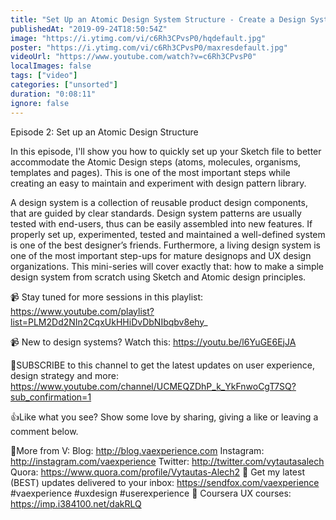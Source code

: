 ```yaml
---
title: "Set Up an Atomic Design System Structure - Create a Design System in Sketch, Ep2"
publishedAt: "2019-09-24T18:50:54Z"
image: "https://i.ytimg.com/vi/c6Rh3CPvsP0/hqdefault.jpg"
poster: "https://i.ytimg.com/vi/c6Rh3CPvsP0/maxresdefault.jpg"
videoUrl: "https://www.youtube.com/watch?v=c6Rh3CPvsP0"
localImages: false
tags: ["video"]
categories: ["unsorted"]
duration: "0:08:11"
ignore: false
---
```

Episode 2: Set up an Atomic Design Structure

In this episode, I'll show you how to quickly set up your Sketch file to better accommodate the Atomic Design steps (atoms, molecules, organisms, templates and pages). This is one of the most important steps while creating an easy to maintain and experiment with design pattern library. 

A design system is a collection of reusable product design components, that are guided by clear standards. Design system patterns are usually tested with end-users, thus can be easily assembled into new features. If properly set up, experimented, tested and maintained a well-defined system is one of the best designer’s friends. Furthermore, a living design system is one of the most important step-ups for mature designops and UX design organizations. This mini-series will cover exactly that: how to make a simple design system from scratch using Sketch and Atomic design principles. 

📹 Stay tuned for more sessions in this playlist:
https://www.youtube.com/playlist?list=PLM2Dd2NIn2CqxUkHHiDvDbNIbqbv8ehy_

📹 New to design systems? Watch this: https://youtu.be/l6YuGE6EjJA

🙌SUBSCRIBE to this channel to get the latest updates on user experience, design strategy and more:  https://www.youtube.com/channel/UCMEQZDhP_k_YkFnwoCgT7SQ?sub_confirmation=1

👍Like what you see? Show some love by sharing, giving a like or leaving a comment below.

👨More from V:
Blog: http://blog.vaexperience.com
Instagram: http://instagram.com/vaexperience
Twitter: http://twitter.com/vytautasalech
Quora: https://www.quora.com/profile/Vytautas-Alech2 📩 Get my latest (BEST) updates delivered to your inbox: https://sendfox.com/vaexperience
#vaexperience #uxdesign #userexperience 🎒 Coursera UX courses: https://imp.i384100.net/dakRLQ
